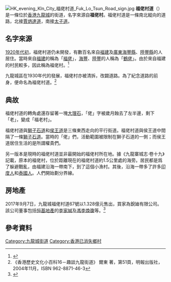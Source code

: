 {{Infobox Hong Kong Road
| 中文街道名稱 = 福佬村道
| 英文街道名稱 = Fuk Lo Tsun Road
| 圖片 = File:Fuk Lo Tsuen Road 2012.jpg
| 圖片說明 = 福佬村道
| 路段總長度 = 350m
| 車速限制 = 
| 行車線數量 = 
| 所在地區 = [[九龍|九龍]][[九龍城|九龍城]]
| 起點 = [[九龍城|九龍城]][[賈炳達道|賈炳達道]]
| 終點 = [[九龍城|九龍城]][[太子道西|太子道西]]
| 通車日期 =
}}
[[File:HK_evening_Kln_City_福佬村道_Fuk_Lo_Tsun_Road_sign.jpg|thumb]]
'''福佬村道'''（{{lang-en|'''Fuk Lo Tsun Road'''}}）是一條位於[[香港|香港]][[九龍城|九龍城]]的街道，名字來源自'''福佬村'''。福佬村道是一條南北縱向的道路，北接[[賈炳達道|賈炳達道]]，南接[[太子道|太子道]]。

==名字來源==
[[香港20世紀初歷史|1920年代初]]，福佬村道仍未開發，有數百名來自[[福建|福建]]及[[廣東|廣東]][[海豐縣|海豐縣]]、[[陸豐縣|陸豐縣]]的人居住。當時來自[[福建|福建]]的稱為「[[福佬|福佬]]」，[[海豐|海豐]]、[[陸豐|陸豐]]的人稱為「[[鶴佬|鶴佬]]」。由於來自福建的村民較多，因此稱為福佬村。<ref>{{Cite web |url=http://hk.news.yahoo.com/article/101017/4/krpm.html |title=（3）Fuk Lo Tsun Road 福佬村道 |access-date=2010-10-18 |archive-date=2010-12-06 |archive-url=https://web.archive.org/web/20101206032036/http://hk.news.yahoo.com/article/101017/4/krpm.html |dead-url=no }}</ref>

九龍城區在1930年代的發展，福佬村亦被清拆，改闢道路。為了紀念道路的前身，便命名為福佬村道。<ref>《香港歷史文化小百科16－趣談九龍街道》 爾東 著，第51頁，明報出版社，2004年11月，ISBN 962-8871-46-3</ref>

==典故==
{{unreferenced-section|time=2018-05-27}}
福佬村道的轉角處還存留著一塊[[大理石|大理石]]，「佬」字被歲月蝕去了左半邊，剩下「老」，變成「福老村」。

福佬村道與[[獅子石道|獅子石道]]和[[侯王道|侯王道]]是三條東西走向的平行街道。福佬村道與侯王道中間隔了一條[[獅子石道|獅子石道]]。當時的「佬」們，活動範圍被限制在獅子石道的一側；而侯王道居住生活的是所謂權貴們。

另一版本是現時的福佬村道並非最開始的福佬村所在地。據《九龍寨城志·卷十九》記載，原本的福佬村，位於距離現在的福佬村道約1.5公里處的海旁。居民都是爲了躲避戰亂，由福建沿海一帶南下，到了這個小漁村。其後，沿海一帶多了許多[[印度人|印度人]]和[[泰國人|泰國人]]。人們開始劃分界線。

==房地產==
2017年9月7日，九龍城福佬村道67號以1.328億元售出，買家為銳廸有限公司。該公司董事包括[[恒基地產|恒基地產]]的[[李家誠|李家誠]]及[[馮李煥瓊|馮李煥瓊]]等。<ref>{{cite news|url=https://orientaldaily.on.cc/cnt/finance/20170907/00204_004.html|date=2017年9月7日|title=恒地億三購福佬村道全幢|newspaper=[[東方日報_(香港)|東方日報 (香港)]]|accessdate=2020年7月20日|archive-date=2020年7月20日|archive-url=https://web.archive.org/web/20200720121248/https://orientaldaily.on.cc/cnt/finance/20170907/00204_004.html|dead-url=no}}</ref>

==參考資料==
{{commonscat|Fuk Lo Tsuen Road}}
<references />



[[Category:九龍城街道|Category:九龍城街道]]
[[Category:香港已消失鄉村|Category:香港已消失鄉村]]